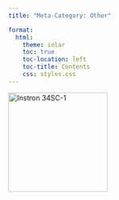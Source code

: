 ```yaml
---
title: "Meta-Category: Other"

format:
  html:
    theme: solar 
    toc: true
    toc-location: left
    toc-title: Contents
    css: styles.css
---
```


[![Instron 34SC-1](/assets/images/Instron-3400-Series-Single-Column-Table-Model-1000x1000.jpg){width=200}](/Instrumentation/Instron-34SC-1.html)
